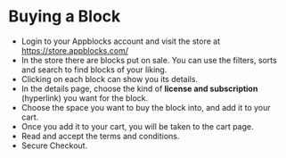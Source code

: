 # Buying a Block

* Login to your Appblocks account and visit the store at https://store.appblocks.com/  
* In the store there are blocks put on sale. You can use the filters, sorts and search to find blocks of your liking. 
* Clicking on each block can show you its details.
* In the details page, choose the kind of **license and subscription** (hyperlink) you want for the block. 
* Choose the space you want to buy the block into, and add it to your cart.
* Once you add it to your cart, you will be taken to the cart page.
* Read and accept the terms and conditions.
* Secure Checkout.

